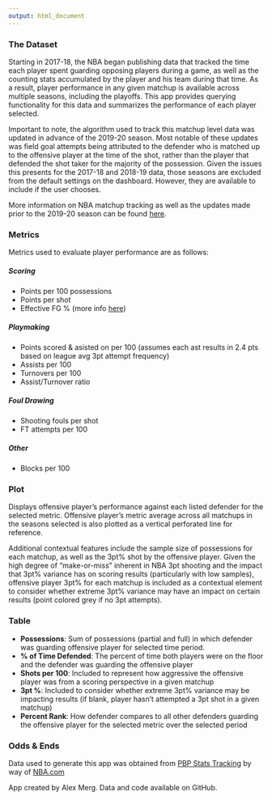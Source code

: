 ```yaml
---
output: html_document
---
```



### The Dataset

Starting in 2017-18, the NBA began publishing data that tracked the time each player spent guarding opposing players during a game, as well as the counting stats accumulated by the player and his team during that time. As a result, player performance in any given matchup is available across multiple seasons, including the playoffs. This app provides querying functionality for this data and summarizes the performance of each player selected.

Important to note, the algorithm used to track this matchup level data was updated in advance of the 2019-20 season. Most notable of these updates was field goal attempts being attributed to the defender who is matched up to the offensive player at the time of the shot, rather than the player that defended the shot taker for the majority of the possession. Given the issues this presents for the 2017-18 and 2018-19 data, those seasons are excluded from the default settings on the dashboard. However, they are available to include if the user chooses.

More information on NBA matchup tracking as well as the updates made prior to the 2019-20 season can be found [here](https://www.nba.com/stats/articles/nba-com-stats-unveils-improved-matchup-data-for-2019-20-season/). 


### Metrics

Metrics used to evaluate player performance are as follows:

##### Scoring
 - Points per 100 possessions
 - Points per shot
 - Effective FG % (more info [here](https://www.basketball-reference.com/about/glossary.html))
 
##### Playmaking
 - Points scored & asisted on per 100 (assumes each ast results in 2.4 pts based on league avg 3pt attempt frequency)
 - Assists per 100
 - Turnovers per 100
 - Assist/Turnover ratio
 
##### Foul Drawing
 - Shooting fouls per shot
 - FT attempts per 100
 
##### Other
 - Blocks per 100

### Plot

Displays offensive player's performance against each listed defender for the selected metric. Offensive player's metric average across all matchups in the seasons selected is also plotted as a vertical perforated line for reference.

Additional contextual features include the sample size of possessions for each matchup, as well as the 3pt% shot by the offensive player. Given the high degree of "make-or-miss" inherent in NBA 3pt shooting and the impact that 3pt% variance has on scoring results (particularly with low samples), offensive player 3pt% for each matchup is included as a contextual element to consider whether extreme 3pt% variance may have an impact on certain results (point colored grey if no 3pt attempts).


### Table

 - **Possessions**: Sum of possessions (partial and full) in which defender was guarding offensive player for selected time period.
 - **% of Time Defended**: The percent of time both players were on the floor and the defender was guarding the offensive player
 - **Shots per 100**: Included to represent how aggressive the offensive player was from a scoring perspective in a given matchup
 - **3pt %**: Included to consider whether extreme 3pt% variance may be impacting results (if blank, player hasn't attempted a 3pt shot in a given matchup)
 - **Percent Rank**: How defender compares to all other defenders guarding the offensive player for the selected metric over the selected period


### Odds & Ends

Data used to generate this app was obtained from [PBP Stats Tracking](https://tracking.pbpstats.com/) by way of [NBA.com](https://www.nba.com/stats/)

App created by Alex Merg. Data and code available on GitHub.

<br></br>